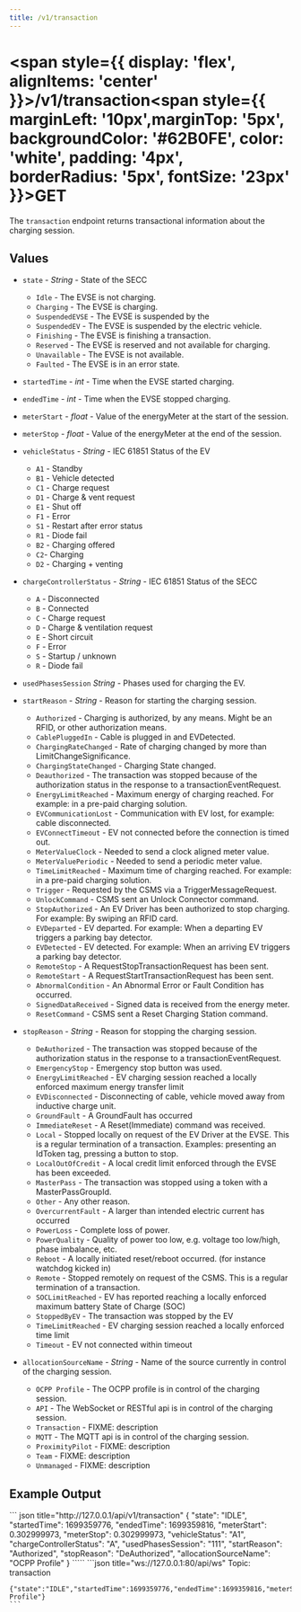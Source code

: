 ```yaml
---
title: /v1/transaction
---
```



# 
# <span style={{ display: 'flex', alignItems: 'center' }}>/v1/transaction<span style={{ marginLeft: '10px',marginTop: '5px', backgroundColor: '#62B0FE', color: 'white', padding: '4px', borderRadius: '5px', fontSize: '23px' }}>GET</span></span>

The `transaction` endpoint returns transactional information about the charging session. 

## Values

- `state` - *String* - State of the SECC
  - `Idle` - The EVSE is not charging.
  - `Charging` - The EVSE is charging.
  - `SuspendedEVSE` - The EVSE is suspended by the
  - `SuspendedEV` - The EVSE is suspended by the electric vehicle.
  - `Finishing` - The EVSE is finishing a transaction.
  - `Reserved` - The EVSE is reserved and not available for charging.
  - `Unavailable` - The EVSE is not available.
  - `Faulted` - The EVSE is in an error state.

- `startedTime` - *int* - Time when the EVSE started charging.

- `endedTime` - *int* - Time when the EVSE stopped charging.

- `meterStart` - *float* - Value of the energyMeter at the start of the session.

- `meterStop` - *float* - Value of the energyMeter at the end of the session.

- `vehicleStatus` - *String* - IEC 61851 Status of the EV
  - `A1` - Standby
  - `B1` - Vehicle detected
  - `C1` - Charge request
  - `D1` - Charge & vent request
  - `E1` - Shut off
  - `F1` - Error
  - `S1` - Restart after error status
  - `R1` - Diode fail
  - `B2` - Charging offered
  - `C2`- Charging
  - `D2` - Charging + venting

- `chargeControllerStatus` - *String* - IEC 61851 Status of the SECC
  - `A` - Disconnected
  - `B` - Connected
  - `C` - Charge request
  - `D` - Charge & ventilation request
  - `E` - Short circuit
  - `F` - Error
  - `S` - Startup / unknown
  - `R` - Diode fail

- `usedPhasesSession` *String* - Phases used for charging the EV.

- `startReason` - *String* - Reason for starting the charging session.
  - `Authorized` - Charging is authorized, by any means. Might be an RFID, or other authorization means.
  - `CablePluggedIn` - Cable is plugged in and EVDetected.
  - `ChargingRateChanged` - Rate of charging changed by more than LimitChangeSignificance.
  - `ChargingStateChanged` - Charging State changed.
  - `Deauthorized` - The transaction was stopped because of the authorization status in the response to a transactionEventRequest.
  - `EnergyLimitReached` - Maximum energy of charging reached. For example: in a pre-paid charging solution.
  - `EVCommunicationLost` - Communication with EV lost, for example: cable disconnected.
  - `EVConnectTimeout` - EV not connected before the connection is timed out.
  - `MeterValueClock` - Needed to send a clock aligned meter value.
  - `MeterValuePeriodic` - Needed to send a periodic meter value.
  - `TimeLimitReached` - Maximum time of charging reached. For example: in a pre-paid charging solution.
  - `Trigger` - Requested by the CSMS via a TriggerMessageRequest.
  - `UnlockCommand` - CSMS sent an Unlock Connector command.
  - `StopAuthorized` - An EV Driver has been authorized to stop charging. For example: By swiping an RFID card.
  - `EVDeparted` - EV departed. For example: When a departing EV triggers a parking bay detector.
  - `EVDetected` - EV detected. For example: When an arriving EV triggers a parking bay detector.
  - `RemoteStop` - A RequestStopTransactionRequest has been sent.
  - `RemoteStart` - A RequestStartTransactionRequest has been sent.
  - `AbnormalCondition` - An Abnormal Error or Fault Condition has occurred.
  - `SignedDataReceived` - Signed data is received from the energy meter.
  - `ResetCommand` - CSMS sent a Reset Charging Station command.

- `stopReason` - *String* - Reason for stopping the charging session.
  - `DeAuthorized` - The transaction was stopped because of the authorization status in the response to a transactionEventRequest.
  - `EmergencyStop` - Emergency stop button was used.
  - `EnergyLimitReached` - EV charging session reached a locally enforced maximum energy transfer limit
  - `EVDisconnected` - Disconnecting of cable, vehicle moved away from inductive charge unit.
  - `GroundFault` - A GroundFault has occurred
  - `ImmediateReset` - A Reset(Immediate) command was received.
  - `Local` - Stopped locally on request of the EV Driver at the EVSE. This is a regular termination of a transaction. Examples: presenting an IdToken tag, pressing a button to stop.
  - `LocalOutOfCredit` - A local credit limit enforced through the EVSE has been exceeded.
  - `MasterPass` - The transaction was stopped using a token with a MasterPassGroupId.
  - `Other` - Any other reason.
  - `OvercurrentFault` - A larger than intended electric current has occurred
  - `PowerLoss` - Complete loss of power.
  - `PowerQuality` - Quality of power too low, e.g. voltage too low/high, phase imbalance, etc.
  - `Reboot` - A locally initiated reset/reboot occurred. (for instance watchdog kicked in)
  - `Remote` - Stopped remotely on request of the CSMS. This is a regular termination of a transaction.
  - `SOCLimitReached` - EV has reported reaching a locally enforced maximum battery State of Charge (SOC)
  - `StoppedByEV` - The transaction was stopped by the EV
  - `TimeLimitReached` - EV charging session reached a locally enforced time limit
  - `Timeout` - EV not connected within timeout

- `allocationSourceName` - *String* - Name of the source currently in control of the charging session.
  - `OCPP Profile` - The OCPP profile is in control of the charging session.
  - `API` - The WebSocket or RESTful api is in control of the charging session.
  - `Transaction` - FIXME: description
  - `MQTT` - The MQTT api is in control of the charging session.
  - `ProximityPilot` - FIXME: description
  - `Team` - FIXME: description
  - `Unmanaged` - FIXME: description

## Example Output

<Tabs>
  <TabItem value="rest" label="REST" default>
    ``` json title="http://127.0.0.1/api/v1/transaction"
    {
      "state": "IDLE",
      "startedTime": 1699359776,
      "endedTime": 1699359816,
      "meterStart": 0.302999973,
      "meterStop": 0.302999973,
      "vehicleStatus": "A1",
      "chargeControllerStatus": "A",
      "usedPhasesSession": "111",
      "startReason": "Authorized",
      "stopReason": "DeAuthorized",
      "allocationSourceName": "OCPP Profile"
    }
    `````
  </TabItem>
  <TabItem value="ws" label="WebSocket">
    ```json title="ws://127.0.0.1:80/api/ws"
    Topic: transaction

    {"state":"IDLE","startedTime":1699359776,"endedTime":1699359816,"meterStart":0.302999973,"meterStop":0.302999973,"vehicleStatus":"A","chargeControllerStatus":"A1","usedPhasesSession":"111","startReason":"Authorized","stopReason":"DeAuthorized","allocationSourceName":"OCPP Profile"}
    ```
  </TabItem>
</Tabs>
